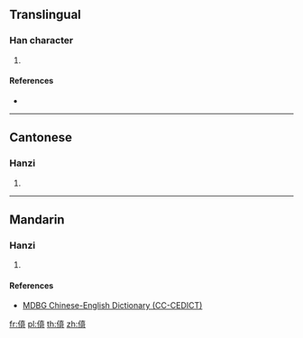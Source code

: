 ==Translingual==

===Han character===
{{Han char|rn=9|rad=人|as=10|sn=12|four=|canj=OJRR|ids=⿰亻⿱古可}}

# {{defn|Han|sort=人10}}

====References====
* {{Han ref|kx=0114.051|hdz=10201.020|uh=3478|ud=13432}}

----

==Cantonese==

===Hanzi===
{{yue-hanzi|jyut=[[ziu4]]|y=jiu4}}

# {{defn|lang=yue|sort=人10}}

----

==Mandarin==

===Hanzi===
{{cmn-hanzi|pin=[[yáo]] ([[yao2]]), [[ǎi]] ([[ai3]]), [[yóu]] ([[you2]])|wg=yao<sup>2</sup>, ai<sup>3</sup>, yu<sup>2</sup>}}

# {{defn|lang=cmn|sort=人10}}

====References====
* [http://www.mdbg.net/chindict/chindict.php?page=worddict&wdrst=1&wdqb=%E3%91%B8 MDBG Chinese-English Dictionary (CC-CEDICT)]

[[fr:㑸]]
[[pl:㑸]]
[[th:㑸]]
[[zh:㑸]]